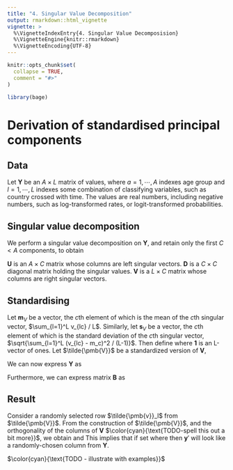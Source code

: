 ```yaml
---
title: "4. Singular Value Decomposition"
output: rmarkdown::html_vignette
vignette: >
  %\VignetteIndexEntry{4. Singular Value Decomposision}
  %\VignetteEngine{knitr::rmarkdown}
  %\VignetteEncoding{UTF-8}
---
```


```r
knitr::opts_chunk$set(
  collapse = TRUE,
  comment = "#>"
)
```

```r
library(bage)
```




# Derivation of standardised principal components

## Data 

Let $\pmb{Y}$ be an $A \times L$ matrix of values, where $a=1,\cdots,A$ indexes age group and $l=1,\cdots,L$ indexes some combination of classifying variables, such as country crossed with time. The values are real numbers, including negative numbers, such as log-transformed rates, or logit-transformed probabilities.

## Singular value decomposition

We perform a singular value decomposition on $\pmb{Y}$, and retain only the first $C < A$ components, to obtain
\begin{equation}
  \pmb{Y} \approx \pmb{U} \pmb{D} \pmb{V}^\top
\end{equation}

$\pmb{U}$ is an $A \times C$ matrix whose columns are left singular vectors. $\pmb{D}$ is a $C \times C$ diagonal matrix holding the singular values. $\pmb{V}$ is a $L \times C$ matrix whose columns are right singular vectors.

## Standardising

Let $\pmb{m}_V$ be a vector, the $c$th element of which is the mean of the $c$th singular vector, $\sum_{l=1}^L v_{lc} / L$. Similarly, let $\pmb{s}_V$ be a vector, the $c$th element of which is the standard deviation of the $c$th singular vector, $\sqrt{\sum_{l=1}^L (v_{lc} - m_c)^2 / (L-1)}$. Then define 
\begin{align}
  \pmb{M}_V & = \pmb{1} \pmb{m}_V^\top  \\
  \pmb{S}_V & = \text{diag}(\pmb{s}_V),
\end{align}
where $\pmb{1}$ is an L-vector of ones. Let $\tilde{\pmb{V}}$ be a standardized version of $\pmb{V}$,
\begin{equation}
  \tilde{\pmb{V}} = (\pmb{V} - \pmb{M}_V) \pmb{S}_V^{-1}.
\end{equation}

We can now express $\pmb{Y}$ as
\begin{align}
  \pmb{Y} & \approx \pmb{U} \pmb{D} (\tilde{\pmb{V}} \pmb{S}_V + \pmb{M}_V)^\top \\
  & = \pmb{U} \pmb{D} \pmb{S}_V \tilde{\pmb{V}}^\top + \pmb{U} \pmb{D}\pmb{M}_V ^\top \\
  & = \pmb{A}\tilde{\pmb{V}}^\top + \pmb{B}.
\end{align}

Furthermore, we can express matrix $\pmb{B}$ as 
\begin{align}
  \pmb{B} & = \pmb{U} \pmb{D}\pmb{M}_V ^\top \\
  & = \pmb{U} \pmb{D} \pmb{m}_V \pmb{1}^\top$ \\
  & = \pmb{b} \pmb{1}^\top.
\end{align}


## Result

Consider a randomly selected row $\tilde{\pmb{v}}_l$ from $\tilde{\pmb{V}}$. From the construction of $\tilde{\pmb{V}}$, and the orthogonality of the columns of $\pmb{V}$ $\color{cyan}{\text{TODO-spell this out a bit more}}$, we obtain
\begin{equation}
  \text{E}[\tilde{\pmb{v}}_l] = \pmb{0}
\end{equation}
and 
\begin{equation}
  \text{Var}[\tilde{\pmb{v}}_l] = \pmb{I}.
\end{equation}
This implies that if set 
\begin{equation}
  \pmb{y}' = \pmb{A} \pmb{z} + \pmb{b}
\end{equation}
where
\begin{equation}
  \pmb{z} \sim \text{N}(\pmb{0}, \pmb{I}),
\end{equation}
then $\pmb{y}'$ will look like a randomly-chosen column from $\pmb{Y}$.

$\color{cyan}{\text{TODO - illustrate with examples}}$

